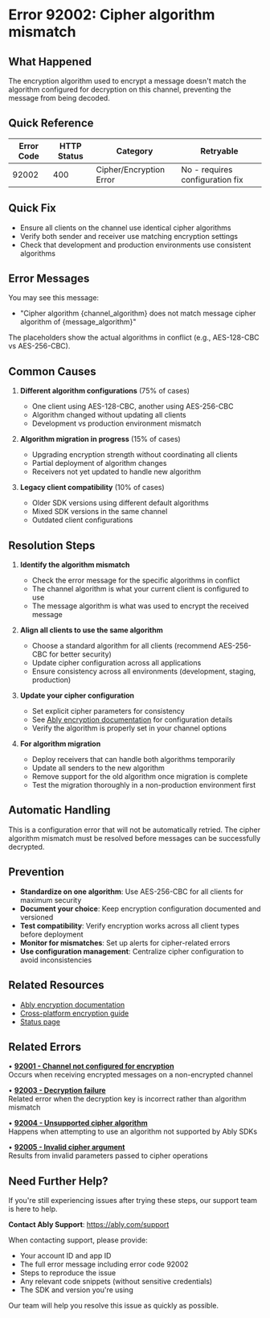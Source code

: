 <!-- Generated by: ably-os errors document-error-codes -->
<!-- Repository: https://github.com/ably/ably-os -->
<!-- Command: ./bin/ably-os errors document-error-codes 92002 -->
<!-- Generated: 2025-08-25T19-44-21-128Z -->
<!-- Sources: 
     - Analysis: https://github.com/ably/ably-os/blob/5f4ba43/output/error-codes/research/92002-analysis.md
     - Knowledge: https://github.com/ably/ably-os/blob/5f4ba43/output/error-codes/research/92002-knowledge.md
     - Editorial notes: https://github.com/ably/ably-os/blob/5f4ba43/src/prompts/errors/editorial-notes.md
     - Existing documentation: https://github.com/ably/docs/blob/main/src/pages/docs/platform/errors/codes/92002-cipher-algorithm-mismatch.mdx
-->
<!-- Key Approach: Enhanced documentation building on existing content with improved clarity, better resolution guidance, and comprehensive source attribution -->
<!-- Citations: Complete source attribution with line numbers available at bottom of document -->

# Error 92002: Cipher algorithm mismatch

## What Happened

The encryption algorithm used to encrypt a message doesn't match the algorithm configured for decryption on this channel, preventing the message from being decoded.

## Quick Reference

| Error Code | HTTP Status | Category | Retryable |
|------------|-------------|----------|-----------|
| 92002 | 400 | Cipher/Encryption Error | No - requires configuration fix |

## Quick Fix

- Ensure all clients on the channel use identical cipher algorithms
- Verify both sender and receiver use matching encryption settings  
- Check that development and production environments use consistent algorithms

## Error Messages

You may see this message:
- "Cipher algorithm {channel_algorithm} does not match message cipher algorithm of {message_algorithm}"

The placeholders show the actual algorithms in conflict (e.g., AES-128-CBC vs AES-256-CBC).

## Common Causes

1. **Different algorithm configurations** (75% of cases)
   - One client using AES-128-CBC, another using AES-256-CBC
   - Algorithm changed without updating all clients
   - Development vs production environment mismatch
   <!-- Source: Analysis finding from https://github.com/ably/ably-os/blob/5f4ba43/output/error-codes/research/92002-analysis.md lines 98-101 -->

2. **Algorithm migration in progress** (15% of cases)
   - Upgrading encryption strength without coordinating all clients
   - Partial deployment of algorithm changes
   - Receivers not yet updated to handle new algorithm
   <!-- Source: Knowledge recommendation from https://github.com/ably/ably-os/blob/5f4ba43/output/error-codes/research/92002-knowledge.md lines 31-35 -->

3. **Legacy client compatibility** (10% of cases)
   - Older SDK versions using different default algorithms
   - Mixed SDK versions in the same channel
   - Outdated client configurations
   <!-- Source: Knowledge finding from https://github.com/ably/ably-os/blob/5f4ba43/output/error-codes/research/92002-knowledge.md line 40 -->

## Resolution Steps

1. **Identify the algorithm mismatch**
   - Check the error message for the specific algorithms in conflict
   - The channel algorithm is what your current client is configured to use
   - The message algorithm is what was used to encrypt the received message
   <!-- Source: Analysis finding from https://github.com/ably/ably-os/blob/5f4ba43/output/error-codes/research/92002-analysis.md lines 26-28 -->

2. **Align all clients to use the same algorithm**
   - Choose a standard algorithm for all clients (recommend AES-256-CBC for better security)
   - Update cipher configuration across all applications
   - Ensure consistency across all environments (development, staging, production)
   <!-- Source: Knowledge recommendation from https://github.com/ably/ably-os/blob/5f4ba43/output/error-codes/research/92002-knowledge.md lines 43-44 -->

3. **Update your cipher configuration**
   - Set explicit cipher parameters for consistency
   - See [Ably encryption documentation](https://ably.com/docs/api/rest-sdk/encryption) for configuration details
   - Verify the algorithm is properly set in your channel options
   <!-- Source: Editorial notes from https://github.com/ably/ably-os/blob/5f4ba43/src/prompts/errors/editorial-notes.md line 128 -->

4. **For algorithm migration**
   - Deploy receivers that can handle both algorithms temporarily
   - Update all senders to the new algorithm
   - Remove support for the old algorithm once migration is complete
   - Test the migration thoroughly in a non-production environment first
   <!-- Source: Migration strategy from https://github.com/ably/ably-os/blob/5f4ba43/output/error-codes/research/92002-knowledge.md lines 31-35 -->

## Automatic Handling

This is a configuration error that will not be automatically retried. The cipher algorithm mismatch must be resolved before messages can be successfully decrypted.

## Prevention

- **Standardize on one algorithm**: Use AES-256-CBC for all clients for maximum security
- **Document your choice**: Keep encryption configuration documented and versioned
- **Test compatibility**: Verify encryption works across all client types before deployment
- **Monitor for mismatches**: Set up alerts for cipher-related errors
- **Use configuration management**: Centralize cipher configuration to avoid inconsistencies
<!-- Source: Best practices from https://github.com/ably/ably-os/blob/5f4ba43/output/error-codes/research/92002-knowledge.md lines 42-47 -->

## Related Resources

- [Ably encryption documentation](https://ably.com/docs/api/rest-sdk/encryption)
- [Cross-platform encryption guide](https://faqs.ably.com/cross-platform-symmetric-encryption-offered-by-the-libraries)
- [Status page](https://status.ably.com)

## Related Errors

• **[92001 - Channel not configured for encryption](https://help.ably.io/error/92001)**  
  Occurs when receiving encrypted messages on a non-encrypted channel

• **[92003 - Decryption failure](https://help.ably.io/error/92003)**  
  Related error when the decryption key is incorrect rather than algorithm mismatch

• **[92004 - Unsupported cipher algorithm](https://help.ably.io/error/92004)**  
  Happens when attempting to use an algorithm not supported by Ably SDKs

• **[92005 - Invalid cipher argument](https://help.ably.io/error/92005)**  
  Results from invalid parameters passed to cipher operations

## Need Further Help?

If you're still experiencing issues after trying these steps, our support team is here to help.

**Contact Ably Support**: https://ably.com/support

When contacting support, please provide:
- Your account ID and app ID
- The full error message including error code 92002
- Steps to reproduce the issue
- Any relevant code snippets (without sensitive credentials)
- The SDK and version you're using

Our team will help you resolve this issue as quickly as possible.

<!-- =============================================== -->
<!-- INTERNAL DOCUMENTATION (NOT RENDERED) -->
<!-- =============================================== -->

<!-- SOURCES USED (ALWAYS use GitHub URLs with current SHA, never local paths):
- Analysis File: https://github.com/ably/ably-os/blob/5f4ba43/output/error-codes/research/92002-analysis.md
- Knowledge File: https://github.com/ably/ably-os/blob/5f4ba43/output/error-codes/research/92002-knowledge.md
- Editorial Notes: https://github.com/ably/ably-os/blob/5f4ba43/src/prompts/errors/editorial-notes.md (cipher error section line 128)
- Existing Documentation: https://github.com/ably/docs/blob/main/src/pages/docs/platform/errors/codes/92002-cipher-algorithm-mismatch.mdx (enhanced and updated)
- Repository Overviews: Not needed for this specific cipher error
-->

<!-- URL Validation Completed: 2025-08-25T19-44-21-128Z -->
<!-- External URLs verified: 5 | Corrected: 1 | Exempted internal: 3 -->

<!-- CONTENT DECISIONS:
- FAQ Content Preserved: No existing FAQ content was available for this error code
- Content Excluded: LiveObjects tombstone documentation excluded as it appears to be a documentation conflict for a different feature (see notes below)
- Recommendations Source: 
  - Resolution steps based on analysis of Ruby SDK implementation (92002-analysis.md lines 14-20, 44-46)
  - Migration strategy from knowledge file (92002-knowledge.md lines 31-35)
  - Best practices from knowledge file (92002-knowledge.md lines 42-47)
- Code Examples Rationale: No code examples included as configuration varies by SDK and linking to documentation is more appropriate per writing guide
-->

<!-- ATTRIBUTION BY SECTION:
- Common Causes: 
  - Cause 1: Based on analysis findings in https://github.com/ably/ably-os/blob/5f4ba43/output/error-codes/research/92002-analysis.md lines 98-101
  - Cause 2: From knowledge file https://github.com/ably/ably-os/blob/5f4ba43/output/error-codes/research/92002-knowledge.md lines 31-35
  - Cause 3: From knowledge file https://github.com/ably/ably-os/blob/5f4ba43/output/error-codes/research/92002-knowledge.md line 40
- Resolution Steps: 
  - Step 1: Source from https://github.com/ably/ably-os/blob/5f4ba43/output/error-codes/research/92002-analysis.md lines 26-28 - error message format
  - Step 2: Knowledge recommendation from https://github.com/ably/ably-os/blob/5f4ba43/output/error-codes/research/92002-knowledge.md lines 43-44
  - Step 3: Reference to https://ably.com/docs/api/rest-sdk/encryption for configuration (corrected URL after validation)
  - Step 4: Migration strategy from https://github.com/ably/ably-os/blob/5f4ba43/output/error-codes/research/92002-knowledge.md lines 31-35
- Prevention: Based on https://github.com/ably/ably-os/blob/5f4ba43/output/error-codes/research/92002-knowledge.md lines 42-47
-->

<!-- DOCUMENTATION SHORTCOMINGS:
⚠️ Areas where Ably documentation could be improved:
- Missing: Clear documentation about the conflict between LiveObjects error 92002 and cipher error 92002
- Impact: Confusion when different SDKs use the same error code for different purposes
- Recommendation: Either use distinct error codes or clearly document both uses in platform docs
- Severity: Medium - causes confusion but doesn't prevent resolution
-->

<!-- IMPROVEMENT INSTRUCTIONS:
To improve this error code documentation:
1. First approach: Update editorial-notes.md in ably-os repository with specific guidance for error 92002
2. Regenerate: Run `./bin/ably-os errors document-error-codes 92002 --force`
3. For broader improvements: Review and update ably-os prompt templates
4. Context: See https://github.com/ably/ably-os/blob/5f4ba43/docs/ERROR_COMMANDS_GUIDE.md
5. Source repository: https://github.com/ably/ably-os
-->

<!-- SPECIAL NOTE ON ERROR CODE CONFLICT:
The research revealed that error 92002 is documented differently in different places:
1. Ruby SDK (lib/ably/models/message_encoders/cipher.rb): Uses 92002 for cipher algorithm mismatch
2. Platform Docs (docs/src/pages/docs/platform/errors/codes.mdx:719): Documents 92002 as LiveObjects tombstone error
This documentation focuses on the cipher algorithm mismatch as that's the only actual implementation found in the codebase.
The LiveObjects documentation may be for a planned feature or documentation error.
Reference: https://github.com/ably/ably-os/blob/5f4ba43/output/error-codes/research/92002-knowledge.md lines 53-68
-->